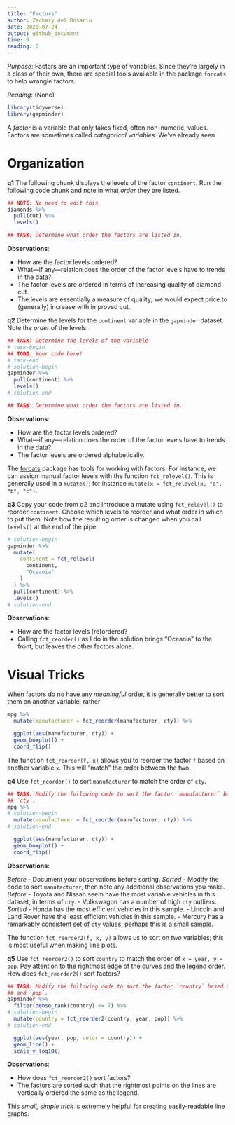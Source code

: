 ```yaml
---
title: "Factors"
author: Zachary del Rosario
date: 2020-07-24
output: github_document
time: 0
reading: 0
---
```


*Purpose*: Factors are an important type of variables. Since they're largely in
a class of their own, there are special tools available in the package `forcats`
to help wrangle factors.

*Reading*: (None)

```r
library(tidyverse)
library(gapminder)
```

A *factor* is a variable that only takes fixed, often non-numeric, values.
Factors are sometimes called *categorical variables*. We've already seen

# Organization
<!-- -------------------------------------------------- -->

__q1__ The following chunk displays the levels of the factor `continent`. Run
the following code chunk and note in what *order* they are listed.

```r
## NOTE: No need to edit this
diamonds %>%
  pull(cut) %>%
  levels()

## TASK: Determine what order the factors are listed in.
```

**Observations**:

<!-- task-begin -->
- How are the factor levels ordered?
- What---if any---relation does the order of the factor levels have to trends in the data?
<!-- task-end -->
<!-- solution-begin -->
- The factor levels are ordered in terms of increasing quality of diamond cut.
- The levels are essentially a measure of quality; we would expect price to (generally) increase with improved cut.
<!-- solution-end -->

__q2__ Determine the levels for the `continent` variable in the `gapminder` dataset. Note the *order* of the levels.

```r
## TASK: Determine the levels of the variable
# task-begin
## TODO: Your code here!
# task-end
# solution-begin
gapminder %>%
  pull(continent) %>%
  levels()
# solution-end

## TASK: Determine what order the factors are listed in.
```

**Observations**:

<!-- task-begin -->
- How are the factor levels ordered?
- What---if any---relation does the order of the factor levels have to trends in the data?
<!-- task-end -->
<!-- solution-begin -->
- The factor levels are ordered alphabetically.
<!-- solution-end -->


The [forcats](https://forcats.tidyverse.org/) package has tools for working with
factors. For instance, we can assign manual factor levels with the function
`fct_relevel()`. This is generally used in a `mutate()`; for instance `mutate(x
= fct_relevel(x, "a", "b", "c")`.

__q3__ Copy your code from q2 and introduce a mutate using `fct_relevel()` to
reorder `continent`. Choose which levels to reorder and what order in which to
put them. Note how the resulting order is changed when you call `levels()` at
the end of the pipe.

```r
# solution-begin
gapminder %>%
  mutate(
    continent = fct_relevel(
      continent,
      "Oceania"
    )
  ) %>%
  pull(continent) %>%
  levels()
# solution-end

```

**Observations**:

<!-- task-begin -->
- How are the factor levels (re)ordered?
<!-- task-end -->
<!-- solution-begin -->
- Calling `fct_reorder()` as I do in the solution brings "Oceania" to the front, but leaves the other factors alone.
<!-- solution-end -->

# Visual Tricks
<!-- -------------------------------------------------- -->

When factors do no have any *meaningful* order, it is generally better to
sort them on another variable, rather

```r
mpg %>%
  mutate(manufacturer = fct_reorder(manufacturer, cty)) %>%

  ggplot(aes(manufacturer, cty)) +
  geom_boxplot() +
  coord_flip()
```

The function `fct_reorder(f, x)` allows you to reorder the factor `f` based on
another variable `x`. This will "match" the order between the two.

__q4__ Use `fct_reorder()` to sort `manufacturer` to match the order of `cty`.

```r
## TASK: Modify the following code to sort the factor `manufacturer` based on
## `cty`.
mpg %>%
# solution-begin
  mutate(manufacturer = fct_reorder(manufacturer, cty)) %>%
# solution-end

  ggplot(aes(manufacturer, cty)) +
  geom_boxplot() +
  coord_flip()
```

**Observations**:

<!-- task-begin -->
*Before*
- Document your observations before sorting.
*Sorted*
- Modify the code to sort `manufacturer`, then note any additional observations you make.
<!-- task-end -->
<!-- solution-begin -->
*Before*
- Toyota and Nissan seem have the most variable vehicles in this dataset, in terms of `cty`.
- Volkswagon has a number of high `cty` outliers.
*Sorted*
- Honda has the most efficient vehicles in this sample.
- Lincoln and Land Rover have the least efficient vehicles in this sample.
- Mercury has a remarkably consistent set of `cty` values; perhaps this is a small sample.
<!-- solution-end -->

The function `fct_reorder2(f, x, y)` allows us to sort on *two* variables; this
is most useful when making line plots.

__q5__ Use `fct_reorder2()` to sort `country` to match the order of `x = year, y = pop`. Pay attention to the rightmost edge of the curves and the legend order. How does `fct_reorder2()` sort factors?

```r
## TASK: Modify the following code to sort the factor `country` based on `year`
## and `pop`.
gapminder %>%
  filter(dense_rank(country) <= 7) %>%
# solution-begin
  mutate(country = fct_reorder2(country, year, pop)) %>%
# solution-end

  ggplot(aes(year, pop, color = country)) +
  geom_line() +
  scale_y_log10()
```

**Observations**:

<!-- task-begin -->
- How does `fct_reorder2()` sort factors?
<!-- task-end -->
<!-- solution-begin -->
- The factors are sorted such that the rightmost points on the lines are vertically ordered the same as the legend.
<!-- solution-end -->

This *small, simple trick* is extremely helpful for creating easily-readable
line graphs.
